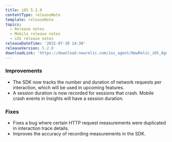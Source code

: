 ```yaml
---
title: iOS 5.2.0
contentType: releaseNote
template: releaseNote
topics:
  - Release notes
  - Mobile release notes
  - iOS release notes
releaseDateTime: '2015-07-30 14:30'
releaseVersion: 5.2.0
downloadLink: 'https://download.newrelic.com/ios_agent/NewRelic_iOS_Agent_5.2.0.zip'
---
```


### Improvements

* The SDK now tracks the number and duration of network requests per interaction, which will be used in upcoming features.
* A session duration is now recorded for sessions that crash. Mobile crash events in Insights will have a session duration.

### Fixes

* Fixes a bug where certain HTTP request measurements were duplicated in interaction trace details.
* Improves the accuracy of recording measurements in the SDK.
